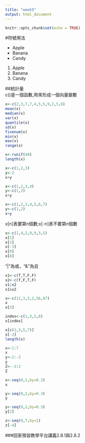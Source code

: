 ```yaml
---
title: "week5"
output: html_document
---
```


```r
knitr::opts_chunk$set(echo = TRUE)
```
#符號用法  
  
- Apple  
- Banana  
- Candy  
  
1. Apple  
1. Banana  
1. Candy  

##統計量  
c()是一個函數,用來形成一個向量變數
```r
x<-c(2,3,7,7,4,5,5,9,2,5,8)
mean(x)
median(x)
var(x)
quantile(x)
sd(x)
fivenum(x)
min(x)
max(x)
range(x)
```


```r
x<-runif(40)
length(x)
```

```r
x<-c(1,2,3)
y<-2
x+y
```


```r
x<-c(1,2,3,4)
y<-c(1,2)
x+y
```
```r
x<-c(1,2,3,4,5,6,7)
y<-c(1,2)
x+y
```
x[n]表要第n個數;x[-n]表不要第n個數
```r
x<-c(1,4,2,8,9,3,5)
x[1]
x[2]
x[-3]
x[0]
x[8]
```
"|"為或，"&"為且
```r
x1<-c(T,T,F,F)
x2<-c(T,F,T,F)
x1|x2
x1&x2
```

```r
x<-c(11,3,5,2,56,87)
x
x[3]

index<-c(1,3,5,8)
x[index]

x[c(1,3,5,7)]
x[-2]
length(x)
```

```r
x<-1:7
x
y<-2:-2
y
Z<--2:2
Z
```
```r
x<-seq(0,1,by=0.2)
x

y<-seq(0,2,by=0.3)
y

y<-seq(0,2,by=0.3)
y[2]

z<-seq(0,7,by=1)
z[-4]
```

###回家預習教學平台講義2.8.1與2.8.2



